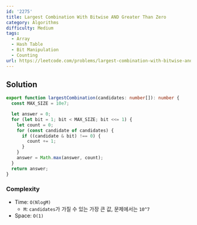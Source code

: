 ```yaml
---
id: '2275'
title: Largest Combination With Bitwise AND Greater Than Zero
category: Algorithms
difficulty: Medium
tags:
  - Array
  - Hash Table
  - Bit Manipulation
  - Counting
url: https://leetcode.com/problems/largest-combination-with-bitwise-and-greater-than-zero
---
```


## Solution

```typescript showLineNumbers
export function largestCombination(candidates: number[]): number {
  const MAX_SIZE = 10e7;

  let answer = 0;
  for (let bit = 1; bit < MAX_SIZE; bit <<= 1) {
    let count = 0;
    for (const candidate of candidates) {
      if ((candidate & bit) !== 0) {
        count += 1;
      }
    }
    answer = Math.max(answer, count);
  }
  return answer;
}
```

### Complexity

- Time: `O(NlogM)`
  - `M`: `candidates`가 가질 수 있는 가장 큰 값, 문제에서는 `10^7`
- Space: `O(1)`
